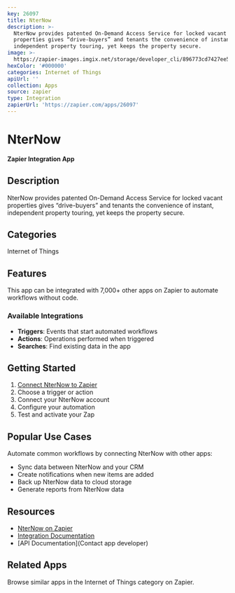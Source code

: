 ```yaml
---
key: 26097
title: NterNow
description: >-
  NterNow provides patented On-Demand Access Service for locked vacant
  properties gives “drive-buyers” and tenants the convenience of instant,
  independent property touring, yet keeps the property secure.
image: >-
  https://zapier-images.imgix.net/storage/developer_cli/896773cd7427ee554af28c83d76334f7.png?auto=format%2Ccompress&ixlib=python-3.0.0&q=50
hexColor: '#000000'
categories: Internet of Things
apiUrl: ''
collection: Apps
source: zapier
type: Integration
zapierUrl: 'https://zapier.com/apps/26097'
---
```

# NterNow

**Zapier Integration App**

## Description

NterNow provides patented On-Demand Access Service for locked vacant properties gives “drive-buyers” and tenants the convenience of instant, independent property touring, yet keeps the property secure.

## Categories

Internet of Things

## Features

This app can be integrated with 7,000+ other apps on Zapier to automate workflows without code.

### Available Integrations

- **Triggers**: Events that start automated workflows
- **Actions**: Operations performed when triggered
- **Searches**: Find existing data in the app

## Getting Started

1. [Connect NterNow to Zapier](https://zapier.com/apps/26097)
2. Choose a trigger or action
3. Connect your NterNow account
4. Configure your automation
5. Test and activate your Zap

## Popular Use Cases

Automate common workflows by connecting NterNow with other apps:

- Sync data between NterNow and your CRM
- Create notifications when new items are added
- Back up NterNow data to cloud storage
- Generate reports from NterNow data

## Resources

- [NterNow on Zapier](https://zapier.com/apps/26097)
- [Integration Documentation](https://zapier.com/apps/26097/integrations)
- [API Documentation](Contact app developer)

## Related Apps

Browse similar apps in the Internet of Things category on Zapier.
